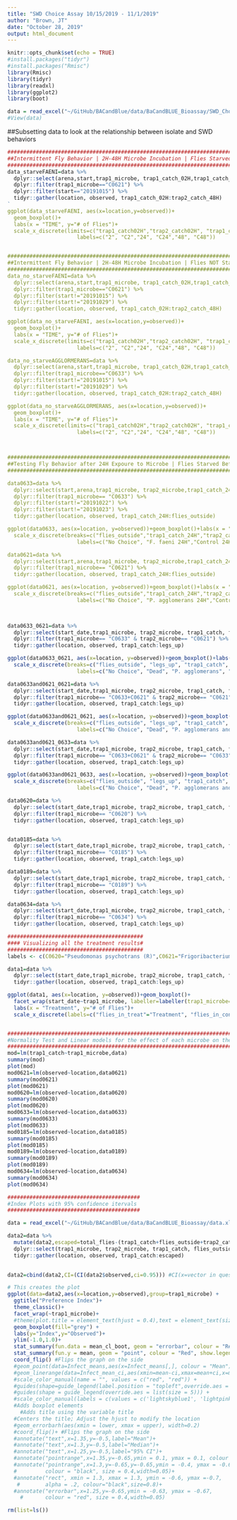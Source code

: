 ```yaml
---
title: "SWD Choice Assay 10/15/2019 - 11/1/2019"
author: "Brown, JT"
date: "October 28, 2019"
output: html_document
---
```


```r
knitr::opts_chunk$set(echo = TRUE)
#install.packages("tidyr")
#install.packages("Rmisc")
library(Rmisc)
library(tidyr)
library(readxl)
library(ggplot2)
library(boot)

data = read_excel("~/GitHub/BACandBlue/data/BaCandBLUE_Bioassay/SWD_ChoiceAssay_USDA_prelim.xlsx")
#View(data)
```

##Subsetting data to look at the relationship between isolate and SWD behaviors
```r
#####################################################################################
##Intermittent Fly Behavior | 2H-48H Microbe Incubation | Flies Starved for 24H    ##
#####################################################################################
data_starveFAENI=data %>% 
  dplyr::select(arena,start,trap1_microbe, trap1_catch_02H,trap1_catch_24H, trap1_catch_48H,trap2_catch_02H,trap2_catch_24H,trap2_catch_48H) %>% 
  dplyr::filter(trap1_microbe=="C0621") %>% 
  dplyr::filter(start=="20191015") %>% 
  tidyr::gather(location, observed, trap1_catch_02H:trap2_catch_48H) 
`
ggplot(data_starveFAENI, aes(x=location,y=observed))+
  geom_boxplot()+
  labs(x = "TIME", y="# of Flies")+
  scale_x_discrete(limits=c("trap1_catch02H","trap2_catch02H", "trap1_catch_24H", "trap2_catch_24H", "trap1_catch_48H","trap2_catch_48H"),
                      labels=c("2", "C2","24", "C24","48", "C48"))


#####################################################################################
##Intermittent Fly Behavior | 2H-48H Microbe Incubation | Flies NOT Starved        ##
#####################################################################################
data_no_starveFAENI=data %>% 
  dplyr::select(arena,start,trap1_microbe, trap1_catch_02H,trap1_catch_24H, trap1_catch_48H,trap2_catch_02H,trap2_catch_24H,trap2_catch_48H) %>% 
  dplyr::filter(trap1_microbe=="C0621") %>% 
  dplyr::filter(start!="20191015") %>% 
  dplyr::filter(start!="20191029") %>% 
  tidyr::gather(location, observed, trap1_catch_02H:trap2_catch_48H) 

ggplot(data_no_starveFAENI, aes(x=location,y=observed))+
  geom_boxplot()+
  labs(x = "TIME", y="# of Flies")+
  scale_x_discrete(limits=c("trap1_catch02H","trap2_catch02H", "trap1_catch_24H", "trap2_catch_24H", "trap1_catch_48H","trap2_catch_48H"),
                      labels=c("2", "C2","24", "C24","48", "C48"))

data_no_starveAGGLORMERANS=data %>% 
  dplyr::select(arena,start,trap1_microbe, trap1_catch_02H,trap1_catch_24H, trap1_catch_48H,trap2_catch_02H,trap2_catch_24H,trap2_catch_48H) %>% 
  dplyr::filter(trap1_microbe=="C0633") %>% 
  dplyr::filter(start!="20191015") %>% 
  dplyr::filter(start!="20191029") %>% 
  tidyr::gather(location, observed, trap1_catch_02H:trap2_catch_48H) 

ggplot(data_no_starveAGGLORMERANS, aes(x=location,y=observed))+
  geom_boxplot()+
  labs(x = "TIME", y="# of Flies")+
  scale_x_discrete(limits=c("trap1_catch02H","trap2_catch02H", "trap1_catch_24H", "trap2_catch_24H", "trap1_catch_48H","trap2_catch_48H"),
                      labels=c("2", "C2","24", "C24","48", "C48"))



#################################################################################
##Testing Fly Behavior after 24H Expoure to Microbe | Flies Starved Before Assay#
#################################################################################

data0633=data %>% 
  dplyr::select(start,arena,trap1_microbe, trap2_microbe,trap1_catch_24H, trap2_catch_24H,flies_outside) %>% 
  dplyr::filter(trap1_microbe== "C0633") %>% 
  dplyr::filter(start!="20191022") %>% 
  dplyr::filter(start!="20191023") %>% 
  tidyr::gather(location, observed, trap1_catch_24H:flies_outside) 

ggplot(data0633, aes(x=location, y=observed))+geom_boxplot()+labs(x = "Microbe ID", y="# of Flies")+
  scale_x_discrete(breaks=c("flies_outside","trap1_catch_24H","trap2_catch_24H"),
                      labels=c("No Choice", "F. faeni 24H","Control 24H"))

data0621=data %>% 
  dplyr::select(start,arena,trap1_microbe, trap2_microbe,trap1_catch_24H, trap2_catch_24H, flies_outside) %>% 
  dplyr::filter(trap1_microbe== "C0621") %>% 
  tidyr::gather(location, observed, trap1_catch_24H:flies_outside) 

ggplot(data0621, aes(x=location, y=observed))+geom_boxplot()+labs(x = "Microbe ID", y="# of Flies")+
  scale_x_discrete(breaks=c("flies_outside","trap1_catch_24H","trap2_catch_24H"),
                      labels=c("No Choice", "P. agglomerans 24H","Control 24H"))

  
```

```r
data0633_0621=data %>% 
  dplyr::select(start_date,trap1_microbe, trap2_microbe, trap1_catch, flies_outside, trap2_catch,legs_up) %>% 
  dplyr::filter(trap1_microbe== "C0633" & trap2_microbe== "C0621") %>% 
  tidyr::gather(location, observed, trap1_catch:legs_up) 

ggplot(data0633_0621, aes(x=location, y=observed))+geom_boxplot()+labs(x = "Microbe ID", y="# of Flies")+
  scale_x_discrete(breaks=c("flies_outside", "legs_up", "trap1_catch", "trap2_catch"),
                      labels=c("No Choice", "Dead", "P. agglomerans", "F. faeni"))

data0633and0621_0621=data %>% 
  dplyr::select(start_date,trap1_microbe, trap2_microbe, trap1_catch, flies_outside, trap2_catch,legs_up) %>% 
  dplyr::filter(trap1_microbe== "C0633+C0621" & trap2_microbe== "C0621") %>% 
  tidyr::gather(location, observed, trap1_catch:legs_up) 

ggplot(data0633and0621_0621, aes(x=location, y=observed))+geom_boxplot()+labs(x = "Microbe ID", y="# of Flies")+
  scale_x_discrete(breaks=c("flies_outside", "legs_up", "trap1_catch", "trap2_catch"),
                      labels=c("No Choice", "Dead", "P. agglomerans and F. Faeni", "F. faeni"))

data0633and0621_0633=data %>% 
  dplyr::select(start_date,trap1_microbe, trap2_microbe, trap1_catch, flies_outside, trap2_catch,legs_up) %>% 
  dplyr::filter(trap1_microbe== "C0633+C0621" & trap2_microbe== "C0633") %>% 
  tidyr::gather(location, observed, trap1_catch:legs_up) 

ggplot(data0633and0621_0633, aes(x=location, y=observed))+geom_boxplot()+labs(x = "Microbe ID", y="# of Flies")+
  scale_x_discrete(breaks=c("flies_outside", "legs_up", "trap1_catch", "trap2_catch"),
                      labels=c("No Choice", "Dead", "P. agglomerans and F. Faeni", "P. agglomerans"))

data0620=data %>% 
  dplyr::select(start_date,trap1_microbe, trap2_microbe, trap1_catch, flies_outside, trap2_catch,legs_up) %>% 
  dplyr::filter(trap1_microbe== "C0620") %>% 
  tidyr::gather(location, observed, trap1_catch:legs_up)


data0185=data %>% 
  dplyr::select(start_date,trap1_microbe, trap2_microbe, trap1_catch, flies_outside, trap2_catch,legs_up) %>% 
  dplyr::filter(trap1_microbe== "C0185") %>% 
  tidyr::gather(location, observed, trap1_catch:legs_up) 

data0189=data %>% 
  dplyr::select(start_date,trap1_microbe, trap2_microbe, trap1_catch, flies_outside, trap2_catch,legs_up) %>% 
  dplyr::filter(trap1_microbe== "C0189") %>% 
  tidyr::gather(location, observed, trap1_catch:legs_up) 

data0634=data %>% 
  dplyr::select(start_date,trap1_microbe, trap2_microbe, trap1_catch, flies_outside, trap2_catch,legs_up) %>% 
  dplyr::filter(trap1_microbe== "C0634") %>% 
  tidyr::gather(location, observed, trap1_catch:legs_up) 

###########################################
#### Visualizing all the treatment results#
###########################################
labels <- c(C0620="Pseudomonas psychotrans (R)",C0621="Frigoribacterium faeni (R)",C0633="Pantoe agglomerans (A)",C0185="Bacillus subtillis (A)",C0189="Bacillus siamensis (R)",C0634="Enterobacteriaceae spp. (R)")

data1=data %>% 
  dplyr::select(start_date,trap1_microbe, trap2_microbe, trap1_catch, flies_outside, trap2_catch,legs_up) %>% 
  tidyr::gather(location, observed, trap1_catch:legs_up)

ggplot(data1, aes(x=location, y=observed))+geom_boxplot()+
  facet_wrap(start_date~trap1_microbe, labeller=labeller(trap1_microbe=labels))+
  labs(x = "Treatment", y="# of Flies")+
  scale_x_discrete(labels=c("flies_in_treat"="Treatment", "flies_in_control"="Control", "flies_outside"="No Choice"))


##########################################################################################
#Normality Test and Linear models for the effect of each microbe on the flies in treatment
##########################################################################################
mod=lm(trap1_catch~trap1_microbe,data)
summary(mod)
plot(mod)
mod0621=lm(observed~location,data0621)
summary(mod0621)
plot(mod0621)
mod0620=lm(observed~location,data0620)
summary(mod0620)
plot(mod0620)
mod0633=lm(observed~location,data0633)
summary(mod0633)
plot(mod0633)
mod0185=lm(observed~location,data0185)
summary(mod0185)
plot(mod0185)
mod0189=lm(observed~location,data0189)
summary(mod0189)
plot(mod0189)
mod0634=lm(observed~location,data0634)
summary(mod0634)
plot(mod0634)
```

```r
##########################################
#Index Plots with 95% confidence itervals
##########################################

data = read_excel("~/GitHub/BACandBlue/data/BaCandBLUE_Bioassay/data.xlsx")

data2=data %>% 
  mutate(data2,escaped=total_flies-(trap1_catch+flies_outside+trap2_catch+legs_up)) %>% 
  dplyr::select(trap1_microbe, trap2_microbe, trap1_catch, flies_outside, trap2_catch, escaped) %>% 
  tidyr::gather(location, observed, trap1_catch:escaped)
  

data2=cbind(data2,CI=(CI(data2$observed,ci=0.95))) #CI(x=vector in question, ci=interval to be calculated)

# This creates the plot
ggplot(data=data2,aes(x=location,y=observed),group=trap1_microbe) + 
  ggtitle("Preference Index")+
  theme_classic()+
  facet_wrap(~trap1_microbe)+
  #theme(plot.title = element_text(hjust = 0.4),text = element_text(size=20), axis.text.y = element_text(angle=90, hjust=1,color="black"), axis.text.x = element_text(angle=0, hjust=1,color="black"))+ 
  geom_boxplot(fill="grey") + 
  labs(y="Index",y="Observed")+
  ylim(-1.0,1.0)+
  stat_summary(fun.data = mean_cl_boot, geom = "errorbar", colour = "Red",width=.1, show.legend=TRUE)+
  stat_summary(fun.y = mean, geom = "point", colour = "Red", show.legend=TRUE)+
  coord_flip() #Flips the graph on the side
  #geom_point(data=Infect_means,aes(x=Infect_means[,], colour = "Mean"),shape=21, size=2) +
  #geom_linerange(data=Infect_mean_ci,aes(xmin=mean-ci,xmax=mean+ci,x=mean,color="95% CI")) +
  #scale_color_manual(name = "", values = c("red", "red")) +
  #guides(shape=guide_legend(label.position = "topleft",override.aes = list()))+
  #guides(shape = guide_legend(override.aes = list(size = 5))) +
  #scale_color_manual(labels = c(values = c('lightskyblue1', 'lightpink'),'95% CI', 'Mean')) +
  #Adds boxplot elements
    #Adds title using the variable title
  #Centers the title; Adjust the hjust to modify the location
  #geom_errorbarh(aes(xmin = lower, xmax = upper), width=0.2)
  #coord_flip()+ #Flips the graph on the side
  #annotate("text",x=1.35,y=-0.5,label="Mean")+
  #annotate("text",x=1.3,y=-0.5,label="Median")+
  #annotate("text",x=1.25,y=-0.5,label="95% CI")+
  #annotate("pointrange",x=1.35,y=-0.65,ymin = 0.1, ymax = 0.1, colour = "red", size = 0.1)+
  #annotate("pointrange",x=1.3,y=-0.65,y=-0.65,ymin = -0.4, ymax = -0.6,
  #         colour = "black", size = 0.4,width=0.05)+
  #annotate("rect", xmin = 1.3, xmax = 1.3, ymin = -0.6, ymax =-0.7,
   #        alpha = .2, colour="black",size=0.8)+
  #annotate("errorbar",x=1.25,y=-0.65,ymin = -0.63, ymax = -0.67,
    #       colour = "red", size = 0.4,width=0.05)

rm(list=ls())

```
